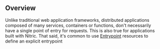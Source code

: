 ## Overview

Unlike traditional web application frameworks, distributed applications composed of many services, containers or functions, don't necessarily have a single point of entry for requests. This is also true for applications built with Nitric. That said, it's common to use [Entrypoint](./entrypoints) resources to define an explicit entrypoint
